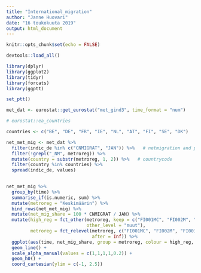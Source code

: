 ```yaml
---
title: "International_migration"
author: "Janne Huovari"
date: "16 toukokuuta 2019"
output: html_document
---
```


```r
knitr::opts_chunk$set(echo = FALSE)

devtools::load_all()

library(dplyr)
library(ggplot2)
library(tidyr)
library(forcats)
library(ggptt)

set_ptt()
```


```r

met_dat <- eurostat::get_eurostat("met_gind3", time_format = "num")

```

```r

# eurostat::ea_countries

countries <- c("BE", "DE", "FR", "IE", "NL", "AT", "FI", "SE", "DK")

net_met_mig <- met_dat %>% 
  filter(indic_de %in% c("CNMIGRAT", "JAN")) %>%   # netmigration and population january
  filter(!grepl("_NM", metroreg)) %>% 
  mutate(country = substr(metroreg, 1, 2)) %>%   # countrycode
  filter(country %in% countries) %>% 
  spread(indic_de, values) 
  

net_met_mig %>% 
  group_by(time) %>% 
  summarise_if(is.numeric, sum) %>% 
  mutate(metroreg = "Keskimäärin") %>% 
  bind_rows(net_met_mig) %>% 
  mutate(net_mig_share = 100 * CNMIGRAT / JAN) %>% 
  mutate(high_reg = fct_other(metroreg, keep = c("FI001MC", "FI002M", "FI003M", "Keskimäärin"), 
                              other_level = "muut"),
         metroreg = fct_relevel(metroreg, c("FI001MC", "FI002M", "FI003M", "Keskimäärin"), 
                                after = Inf)) %>% 
  ggplot(aes(time, net_mig_share, group = metroreg, colour = high_reg, alpha = high_reg)) +
  geom_line() +
  scale_alpha_manual(values = c(1,1,1,1,0.2)) +
  geom_h0() +
  coord_cartesian(ylim = c(-1, 2.5))
  
  

```

